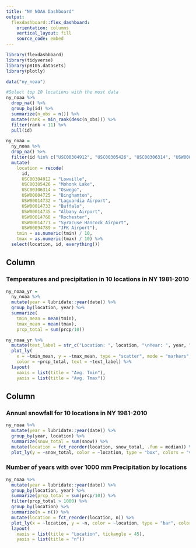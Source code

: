 ```yaml
---
title: "NY NOAA Dashboard"
output: 
  flexdashboard::flex_dashboard:
    orientation: columns
    vertical_layout: fill
    source_code: embed
---
```


```r
library(flexdashboard)
library(tidyverse)
library(p8105.datasets)
library(plotly)

data("ny_noaa")

#Select top 10 locations with the most data
ny_noaa %>% 
  drop_na() %>% 
  group_by(id) %>% 
  summarize(n_obs = n()) %>% 
  mutate(rank = min_rank(desc(n_obs))) %>% 
  filter(rank < 11) %>% 
  pull(id)

ny_noaa = 
  ny_noaa %>% 
  drop_na() %>% 
  filter(id %in% c("USC00304912", "USC00305426", "USC00306314", "USW00004725", "USW00014732", "USW00014733", "USW00014735", "USW00014768", "USW00014771", "USW00094789")) %>% 
  mutate(
    location = recode(
      id,
      USC00304912 = "Lowville",
      USC00305426 = "Mohonk Lake",
      USC00306314 = "Oswego",
      USW00004725 = "Binghamton",
      USW00014732 = "Laguardia Airport",
      USW00014733 = "Buffalo",
      USW00014735 = "Albany Airport",
      USW00014768 = "Rochester",
      USW00014771 = "Syracuse Hancock Airport",
      USW00094789 = "JFK Airport"),
    tmin = as.numeric(tmin) / 10,
    tmax = as.numeric(tmax) / 10) %>% 
  select(location, id, everything())
```

Column {data-width=650}
-----------------------------------------------------------------------

### Temperatures and precipitation in 10 locations in NY 1981-2010

```r
ny_noaa_yr = 
  ny_noaa %>%
  mutate(year = lubridate::year(date)) %>% 
  group_by(location, year) %>% 
  summarize(
    tmin_mean = mean(tmin),
    tmax_mean = mean(tmax),
    prcp_total = sum(prcp/10))

ny_noaa_yr %>% 
  mutate(text_label = str_c("Location: ", location, "\nYear: ", year, "\nPrecipitation(mm): ", prcp_total)) %>% 
  plot_ly(
    x = ~tmin_mean, y = ~tmax_mean, type = "scatter", mode = "markers",
    color = ~prcp_total, text = ~text_label) %>% 
  layout(
    xaxis = list(title = "Avg. Tmin"),
    yaxis = list(title = "Avg. Tmax"))
```

Column {data-width=350}
-----------------------------------------------------------------------

### Annual snowfall for 10 locations in NY 1981-2010

```r
ny_noaa %>%
  mutate(year = lubridate::year(date)) %>% 
  group_by(year, location) %>%
  summarize(snow_total = sum(snow)) %>%
  mutate(location = fct_reorder(location, snow_total, .fun = median)) %>% 
  plot_ly(y = ~snow_total, color = ~location, type = "box", colors = "viridis")
```

### Number of years with over 1000 mm Precipitation by locations

```r
ny_noaa %>% 
  mutate(year = lubridate::year(date)) %>% 
  group_by(location, year) %>% 
  summarize(prcp_total = sum(prcp/10)) %>% 
  filter(prcp_total > 1000) %>% 
  group_by(location) %>% 
  summarize(n = n()) %>% 
  mutate(location = fct_reorder(location, n)) %>% 
  plot_ly(x = ~location, y = ~n, color = ~location, type = "bar", colors = "viridis") %>% 
  layout(
    xaxis = list(title = "Location", tickangle = 45),
    yaxis = list(title = "n"))
```

